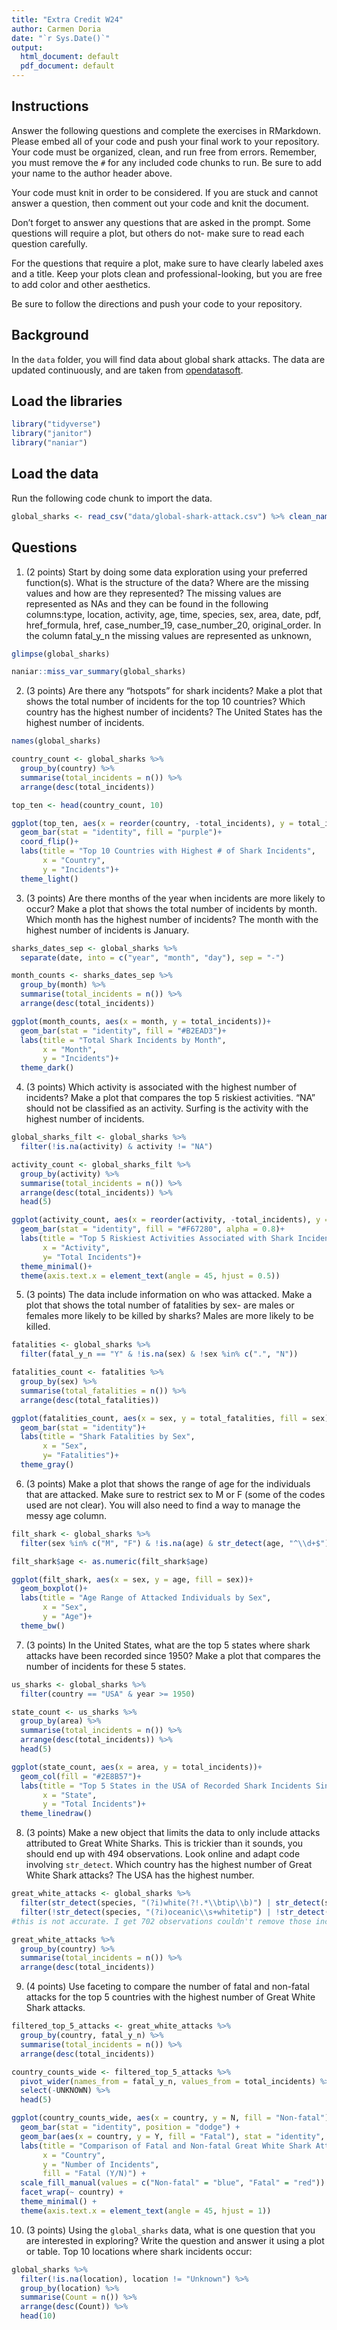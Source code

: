 ```yaml
---
title: "Extra Credit W24"
author: Carmen Doria
date: "`r Sys.Date()`"
output:
  html_document: default
  pdf_document: default
---
```


## Instructions
Answer the following questions and complete the exercises in RMarkdown. Please embed all of your code and push your final work to your repository. Your code must be organized, clean, and run free from errors. Remember, you must remove the `#` for any included code chunks to run. Be sure to add your name to the author header above. 

Your code must knit in order to be considered. If you are stuck and cannot answer a question, then comment out your code and knit the document.  

Don't forget to answer any questions that are asked in the prompt. Some questions will require a plot, but others do not- make sure to read each question carefully.  

For the questions that require a plot, make sure to have clearly labeled axes and a title. Keep your plots clean and professional-looking, but you are free to add color and other aesthetics.  

Be sure to follow the directions and push your code to your repository.

## Background
In the `data` folder, you will find data about global shark attacks. The data are updated continuously, and are taken from [opendatasoft](https://public.opendatasoft.com/explore/dataset/global-shark-attack/table/?flg=en-us&disjunctive.country&disjunctive.area&disjunctive.activity).  

## Load the libraries
```r
library("tidyverse")
library("janitor")
library("naniar")
```

## Load the data
Run the following code chunk to import the data.
```r
global_sharks <- read_csv("data/global-shark-attack.csv") %>% clean_names()
```

## Questions
1. (2 points) Start by doing some data exploration using your preferred function(s). What is the structure of the data? Where are the missing values and how are they represented?
The missing values are represented as NAs and they can be found in the following columns:type, location, activity, age, time, species, sex, area, date, pdf, href_formula, href, case_number_19, case_number_20, original_order. In the column fatal_y_n the missing values are represented as unknown, 
```r
glimpse(global_sharks)
```
```r
naniar::miss_var_summary(global_sharks)
```


2. (3 points) Are there any "hotspots" for shark incidents? Make a plot that shows the total number of incidents for the top 10 countries? Which country has the highest number of incidents?
The United States has the highest number of incidents.

```r
names(global_sharks)
```
```r
country_count <- global_sharks %>% 
  group_by(country) %>% 
  summarise(total_incidents = n()) %>% 
  arrange(desc(total_incidents))
```

```r
top_ten <- head(country_count, 10)
```

```r
ggplot(top_ten, aes(x = reorder(country, -total_incidents), y = total_incidents))+
  geom_bar(stat = "identity", fill = "purple")+
  coord_flip()+
  labs(title = "Top 10 Countries with Highest # of Shark Incidents",
       x = "Country",
       y = "Incidents")+
  theme_light()
```

3. (3 points) Are there months of the year when incidents are more likely to occur? Make a plot that shows the total number of incidents by month. Which month has the highest number of incidents?
The month with the highest number of incidents is January. 
```r
sharks_dates_sep <- global_sharks %>% 
  separate(date, into = c("year", "month", "day"), sep = "-")
```

```r
month_counts <- sharks_dates_sep %>% 
  group_by(month) %>% 
  summarise(total_incidents = n()) %>% 
  arrange(desc(total_incidents))
```

```r
ggplot(month_counts, aes(x = month, y = total_incidents))+
  geom_bar(stat = "identity", fill = "#B2EAD3")+
  labs(title = "Total Shark Incidents by Month",
       x = "Month",
       y = "Incidents")+
  theme_dark()
```


4. (3 points) Which activity is associated with the highest number of incidents? Make a plot that compares the top 5 riskiest activities. "NA" should not be classified as an activity.
Surfing is the activity with the highest number of incidents. 
```r
global_sharks_filt <- global_sharks %>% 
  filter(!is.na(activity) & activity != "NA")
```

```r
activity_count <- global_sharks_filt %>% 
  group_by(activity) %>% 
  summarise(total_incidents = n()) %>% 
  arrange(desc(total_incidents)) %>% 
  head(5)
```

```r
ggplot(activity_count, aes(x = reorder(activity, -total_incidents), y = total_incidents))+
  geom_bar(stat = "identity", fill = "#F67280", alpha = 0.8)+
  labs(title = "Top 5 Riskiest Activities Associated with Shark Incidents",
       x = "Activity",
       y= "Total Incidents")+
  theme_minimal()+
  theme(axis.text.x = element_text(angle = 45, hjust = 0.5))
```

5. (3 points) The data include information on who was attacked. Make a plot that shows the total number of fatalities by sex- are males or females more likely to be killed by sharks?
Males are more likely to be killed. 
```r
fatalities <- global_sharks %>% 
  filter(fatal_y_n == "Y" & !is.na(sex) & !sex %in% c(".", "N"))
```

```r
fatalities_count <- fatalities %>% 
  group_by(sex) %>% 
  summarise(total_fatalities = n()) %>% 
  arrange(desc(total_fatalities))
```

```r
ggplot(fatalities_count, aes(x = sex, y = total_fatalities, fill = sex))+
  geom_bar(stat = "identity")+
  labs(title = "Shark Fatalities by Sex",
       x = "Sex",
       y= "Fatalities")+
  theme_gray()
```

6. (3 points) Make a plot that shows the range of age for the individuals that are attacked. Make sure to restrict sex to M or F (some of the codes used are not clear). You will also need to find a way to manage the messy age column.
```r
filt_shark <- global_sharks %>% 
  filter(sex %in% c("M", "F") & !is.na(age) & str_detect(age, "^\\d+$"))
```

```r
filt_shark$age <- as.numeric(filt_shark$age)
```

```r
ggplot(filt_shark, aes(x = sex, y = age, fill = sex))+
  geom_boxplot()+
  labs(title = "Age Range of Attacked Individuals by Sex",
       x = "Sex",
       y = "Age")+
  theme_bw()
```


7. (3 points) In the United States, what are the top 5 states where shark attacks have been recorded since 1950? Make a plot that compares the number of incidents for these 5 states.

```r
us_sharks <- global_sharks %>% 
  filter(country == "USA" & year >= 1950)
```

```r
state_count <- us_sharks %>% 
  group_by(area) %>% 
  summarise(total_incidents = n()) %>% 
  arrange(desc(total_incidents)) %>% 
  head(5)
```

```r
ggplot(state_count, aes(x = area, y = total_incidents))+
  geom_col(fill = "#2E8B57")+
  labs(title = "Top 5 States in the USA of Recorded Shark Incidents Since 1950", 
       x = "State",
       y = "Total Incidents")+
  theme_linedraw()
```

8. (3 points) Make a new object that limits the data to only include attacks attributed to Great White Sharks. This is trickier than it sounds, you should end up with 494 observations. Look online and adapt code involving `str_detect`. Which country has the highest number of Great White Shark attacks?
The USA has the highest number.
```r
great_white_attacks <- global_sharks %>% 
  filter(str_detect(species, "(?i)white(?!.*\\btip\\b)") | str_detect(species, "(?i)great(?!.*\\btip\\b)")) %>% 
  filter(!str_detect(species, "(?i)oceanic\\s+whitetip") | !str_detect(species, "(?i)tiger|or|\\/|whitetip"))
#this is not accurate. I get 702 observations couldn't remove those including bull, oceaniic or tiger
```

```r
great_white_attacks %>% 
  group_by(country) %>% 
  summarise(total_incidents = n()) %>% 
  arrange(desc(total_incidents))
```


9. (4 points) Use faceting to compare the number of fatal and non-fatal attacks for the top 5 countries with the highest number of Great White Shark attacks.
```r
filtered_top_5_attacks <- great_white_attacks %>% 
  group_by(country, fatal_y_n) %>% 
  summarise(total_incidents = n()) %>% 
  arrange(desc(total_incidents))
```
```r
country_counts_wide <- filtered_top_5_attacks %>%
  pivot_wider(names_from = fatal_y_n, values_from = total_incidents) %>% 
  select(-UNKNOWN) %>% 
  head(5)
```


```r
ggplot(country_counts_wide, aes(x = country, y = N, fill = "Non-fatal")) +
  geom_bar(stat = "identity", position = "dodge") +
  geom_bar(aes(x = country, y = Y, fill = "Fatal"), stat = "identity", position = "dodge") +
  labs(title = "Comparison of Fatal and Non-fatal Great White Shark Attacks for Top 5 Countries",
       x = "Country",
       y = "Number of Incidents",
       fill = "Fatal (Y/N)") +
  scale_fill_manual(values = c("Non-fatal" = "blue", "Fatal" = "red")) +
  facet_wrap(~ country) +
  theme_minimal() +
  theme(axis.text.x = element_text(angle = 45, hjust = 1))
```


10. (3 points) Using the `global_sharks` data, what is one question that you are interested in exploring? Write the question and answer it using a plot or table. 
Top 10 locations where shark incidents occur: 
```r
global_sharks %>%
  filter(!is.na(location), location != "Unknown") %>%
  group_by(location) %>%
  summarise(Count = n()) %>%
  arrange(desc(Count)) %>%
  head(10)
```

